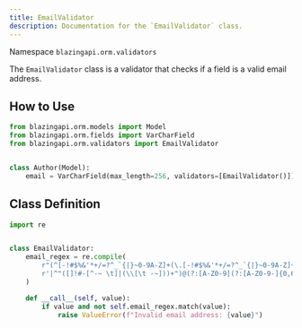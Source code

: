 ```yaml
---
title: EmailValidator
description: Documentation for the `EmailValidator` class.
---
```


Namespace `blazingapi.orm.validators`

The `EmailValidator` class is a validator that checks if a field is a valid email address.

## How to Use

```python
from blazingapi.orm.models import Model
from blazingapi.orm.fields import VarCharField
from blazingapi.orm.validators import EmailValidator


class Author(Model):
    email = VarCharField(max_length=256, validators=[EmailValidator()])
```

## Class Definition

```python
import re


class EmailValidator:
    email_regex = re.compile(
        r"(^[-!#$%&'*+/=?^_`{|}~0-9A-Z]+(\.[-!#$%&'*+/=?^_`{|}~0-9A-Z]+)*"
        r'|^"([]!#-[^-~ \t]|(\\[\t -~]))+")@(?:[A-Z0-9](?:[A-Z0-9-]{0,61}[A-Z0-9])?\.)+[A-Z]{2,6}\.?$', re.IGNORECASE
    )

    def __call__(self, value):
        if value and not self.email_regex.match(value):
            raise ValueError(f"Invalid email address: {value}")
```
